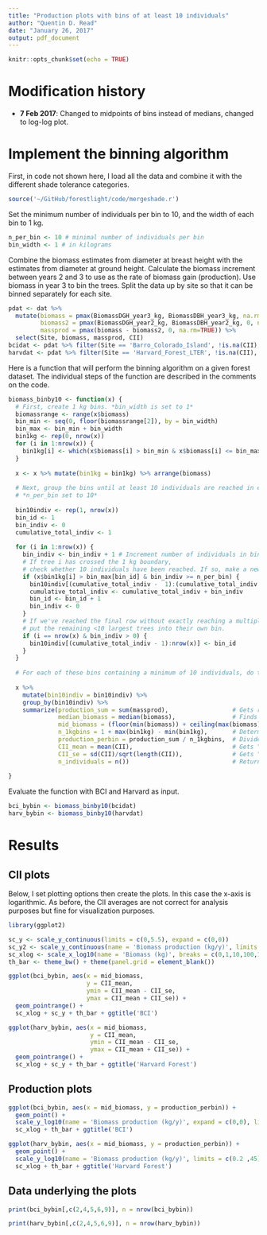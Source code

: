 ```yaml
---
title: "Production plots with bins of at least 10 individuals"
author: "Quentin D. Read"
date: "January 26, 2017"
output: pdf_document
---
```


```r
knitr::opts_chunk$set(echo = TRUE)
```

# Modification history

- **7 Feb 2017**: Changed to midpoints of bins instead of medians, changed to log-log plot.

# Implement the binning algorithm

First, in code not shown here, I load all the data and combine it with the different shade tolerance categories.

```r
source('~/GitHub/forestlight/code/mergeshade.r')
```

Set the minimum number of individuals per bin to 10, and the width of each bin to 1 kg.

```r
n_per_bin <- 10 # minimal number of individuals per bin
bin_width <- 1 # in kilograms
```

Combine the biomass estimates from diameter at breast height with the estimates from diameter at ground height. Calculate the biomass increment between years 2 and 3 to use as the rate of biomass gain (production). Use biomass in year 3 to bin the trees. Split the data up by site so that it can be binned separately for each site.

```r
pdat <- dat %>% 
  mutate(biomass = pmax(BiomassDGH_year3_kg, BiomassDBH_year3_kg, na.rm=TRUE),
         biomass2 = pmax(BiomassDGH_year2_kg, BiomassDBH_year2_kg, 0, na.rm=TRUE),
         massprod = pmax(biomass - biomass2, 0, na.rm=TRUE)) %>% 
  select(Site, biomass, massprod, CII)
bcidat <- pdat %>% filter(Site == 'Barro_Colorado_Island', !is.na(CII), !is.na(biomass))
harvdat <- pdat %>% filter(Site == 'Harvard_Forest_LTER', !is.na(CII), !is.na(biomass))
```

Here is a function that will perform the binning algorithm on a given forest dataset. The individual steps of the function are described in the comments on the code.

```r
biomass_binby10 <- function(x) {
  # First, create 1 kg bins. *bin_width is set to 1*
  biomassrange <- range(x$biomass)
  bin_min <- seq(0, floor(biomassrange[2]), by = bin_width)
  bin_max <- bin_min + bin_width
  bin1kg <- rep(0, nrow(x))
  for (i in 1:nrow(x)) {
    bin1kg[i] <- which(x$biomass[i] > bin_min & x$biomass[i] <= bin_max)
  }
  
  x <- x %>% mutate(bin1kg = bin1kg) %>% arrange(biomass)
  
  # Next, group the bins until at least 10 individuals are reached in each bin. 
  # *n_per_bin set to 10*
  
  bin10indiv <- rep(1, nrow(x))
  bin_id <- 1
  bin_indiv <- 0
  cumulative_total_indiv <- 1
  
  for (i in 1:nrow(x)) {
    bin_indiv <- bin_indiv + 1 # Increment number of individuals in bin by 1
    # If tree i has crossed the 1 kg boundary, 
    # check whether 10 individuals have been reached. If so, make a new bin.
    if (x$bin1kg[i] > bin_max[bin_id] & bin_indiv >= n_per_bin) {
      bin10indiv[(cumulative_total_indiv -  1):(cumulative_total_indiv - 1 + bin_indiv)] <- bin_id
      cumulative_total_indiv <- cumulative_total_indiv + bin_indiv
      bin_id <- bin_id + 1
      bin_indiv <- 0
    }
    # If we've reached the final row without exactly reaching a multiple of 10, 
    # put the remaining <10 largest trees into their own bin.
    if (i == nrow(x) & bin_indiv > 0) {
      bin10indiv[(cumulative_total_indiv - 1):nrow(x)] <- bin_id
    }
  }
  
  # For each of these bins containing a minimum of 10 individuals, do the following steps:
  
  x %>% 
    mutate(bin10indiv = bin10indiv) %>% 
    group_by(bin10indiv) %>% 
    summarize(production_sum = sum(massprod),                  # Gets raw biomass sum for the bin.
              median_biomass = median(biomass),                # Finds median biomass of bin.
              mid_biomass = (floor(min(biomass)) + ceiling(max(biomass)))/2, # Find biomass midpoint of the bin.
              n_1kgbins = 1 + max(bin1kg) - min(bin1kg),       # Determines how many 1kg bins are contained within the bin.
              production_perbin = production_sum / n_1kgbins,  # Divides raw sum by number of bins.
              CII_mean = mean(CII),                            # Gets "mean" CII.
              CII_se = sd(CII)/sqrt(length(CII)),              # Gets "standard error" of CII.
              n_individuals = n())                             # Returns number of individual trees in the bin.
  
}
```

Evaluate the function with BCI and Harvard as input.

```r
bci_bybin <- biomass_binby10(bcidat)
harv_bybin <- biomass_binby10(harvdat)
```

\newpage

# Results

## CII plots

Below, I set plotting options then create the plots. In this case the x-axis is logarithmic. As before, the CII averages are not correct for analysis purposes but fine for visualization purposes.

```r
library(ggplot2)

sc_y <- scale_y_continuous(limits = c(0,5.5), expand = c(0,0))
sc_y2 <- scale_y_continuous(name = 'Biomass production (kg/y)', limits = c(0,150), expand = c(0,0))
sc_xlog <- scale_x_log10(name = 'Biomass (kg)', breaks = c(0,1,10,100,1000))
th_bar <- theme_bw() + theme(panel.grid = element_blank())

ggplot(bci_bybin, aes(x = mid_biomass, 
                      y = CII_mean, 
                      ymin = CII_mean - CII_se, 
                      ymax = CII_mean + CII_se)) +
  geom_pointrange() +
  sc_xlog + sc_y + th_bar + ggtitle('BCI')

ggplot(harv_bybin, aes(x = mid_biomass, 
                       y = CII_mean, 
                       ymin = CII_mean - CII_se, 
                       ymax = CII_mean + CII_se)) +
  geom_pointrange() +
  sc_xlog + sc_y + th_bar + ggtitle('Harvard Forest')
```

\newpage

## Production plots

```r
ggplot(bci_bybin, aes(x = mid_biomass, y = production_perbin)) +
  geom_point() +
  scale_y_log10(name = 'Biomass production (kg/y)', expand = c(0,0), limits = c(0.2, 150)) +
  sc_xlog + th_bar + ggtitle('BCI')

ggplot(harv_bybin, aes(x = mid_biomass, y = production_perbin)) +
  geom_point() +
  scale_y_log10(name = 'Biomass production (kg/y)', limits = c(0.2 ,45), expand = c(0,0)) +
  sc_xlog + th_bar + ggtitle('Harvard Forest')
```

\newpage

## Data underlying the plots

```r
print(bci_bybin[,c(2,4,5,6,9)], n = nrow(bci_bybin))
```

\newpage
```r
print(harv_bybin[,c(2,4,5,6,9)], n = nrow(harv_bybin))
```
